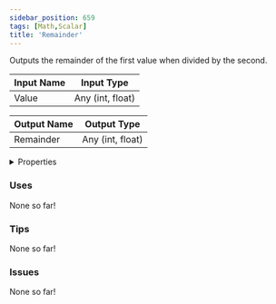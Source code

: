 ```yaml
---
sidebar_position: 659
tags: [Math,Scalar]
title: 'Remainder'
---
```


Outputs the remainder of the first value when divided by the second.



<IChip uuid="fe462e79-9e9f-4234-b594-7b6c0a69329b"/>

| Input Name | Input Type |
|-----------|-----------|
| Value | Any (int, float) |

| Output Name | Output Type |
|-----------|-----------|
| Remainder | Any (int, float) |


<details>
  <summary>Properties</summary>
  <div>
    <div>
    <table>
      <thead>
        <tr>
          <th>Is beta required?</th>
          <th>No</th>
        </tr>
        <tr>
          <th>Is this chip a trolling risk?</th>
          <th>No</th>
        </tr>
        <tr>
          <th>Is this chip a role assignment risk?</th>
          <th>No</th>
        </tr>
        <tr>
          <th>Chip UUID</th>
          <th>fe462e79-9e9f-4234-b594-7b6c0a69329b</th>
        </tr>
        <tr>
          <th>Room availability</th>
          <th>Available everywhere</th>
        </tr>
      </thead>
    </table>
    </div>
  </div>
</details>

### Uses

None so far!

### Tips

None so far!

### Issues

None so far!